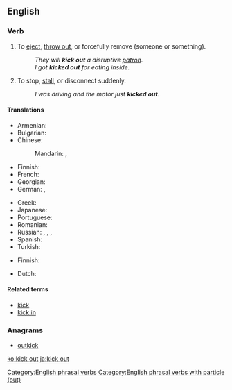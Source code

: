 ==English==

===Verb===
{{en-verb|kicks out|kicking out|kicked out|head=[[kick]] [[out]]}}

# {{context|idiomatic|lang=en}} To [[eject]], [[throw out]], or forcefully remove (someone or something).
#: ''They will '''kick out''' a disruptive [[patron]].''
#: ''I got '''kicked out''' for eating inside.''
# {{context|idiomatic|lang=en}} To stop, [[stall]], or disconnect suddenly.
#: ''I was driving and the motor just '''kicked out'''.''

====Translations====
{{trans-top|eject, throw out, or forcefully remove}}
* Armenian: {{t|hy|վռնդել|sc=Armn}}
* Bulgarian: {{t-needed|bg}}
* Chinese: 
*: Mandarin: {{t|cmn|趕走|sc=Hani}}, {{t+|cmn|赶走|tr=gǎnzǒu|sc=Hani}}
* Finnish: {{t|fi|heittää ulos}}
* French: {{t-needed|fr}}
* Georgian: {{t-needed|ka}}
* German: {{t|de|rauswerfen}}, {{t|de|rausschmeißen}}
{{trans-mid}}
* Greek: {{t+|el|βγάζω|tr=vgázo}}
* Japanese: {{t|ja|追い出す|tr=おいだす, oidasu|sc=Jpan}}
* Portuguese: {{t+|pt|expulsar}}
* Romanian: {{t-needed|ro}}
* Russian: {{t+|ru|вышвыривать|impf|tr=vyšvýrivatʹ|sc=Cyrl}}, {{t+|ru|вышвырнуть|pf|tr=výšvyrnutʹ|sc=Cyrl}}, {{t|ru|[[выгонять]] [[пинок|пинками]]|impf|tr=vygonjátʹ pinkámi|sc=Cyrl}}, {{t|ru|[[выгнать]] [[пинок|пинками]]|pf|tr=výgnatʹ pinkámi|sc=Cyrl}}
* Spanish: {{t+|es|echar}}
* Turkish: {{t-needed|tr}}
{{trans-bottom}}

{{trans-top|stop, stall, or disconnect suddenly}}
* Finnish: {{t+|fi|pysähtyä}}
{{trans-mid}}
{{trans-bottom}}

{{checktrans-top}}
* Dutch: {{t-check|nl|buitengooien}}
{{trans-bottom}}

====Related terms====
* [[kick]]
* [[kick in]]

===Anagrams===
* [[outkick#English|outkick]]

[[Category:English phrasal verbs]]
[[Category:English phrasal verbs with particle (out)]]

[[ko:kick out]]
[[ja:kick out]]